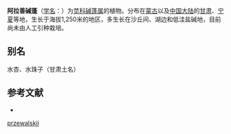 {{Speciesbox
| name = 阿拉善碱蓬
| status = 
| status_system = 
| image = 
| genus = Suaeda
| species = przewalskii
| authority = Bunge
}}

'''阿拉善碱蓬'''（[[学名|学名]]：{{lang|la|''Suaeda przewalskii''}}）为[[苋科|苋科]][[碱蓬属|碱蓬属]]的植物。分布在[[蒙古|蒙古]]以及[[中国大陆|中国大陆]]的[[甘肃|甘肃]]、[[宁夏|宁夏]]等地，生长于海拔1,250米的地区，多生长在沙丘间、湖边和低洼盐碱地，目前尚未由人工引种栽培。

== 别名 ==
水杏、水珠子（甘肃土名）

== 参考文献 ==
<div class="references-small">
* {{cite web| url =http://www.bioinfo.cn/db05/KmzwSpecies.php?action=view&id=3594| title =阿拉善碱蓬| work =《中国高等植物数据库全库》| publisher =中国科学院微生物研究所| author =昆明植物研究所| accessdate =2009-02-25| archive-date =2016-03-05| archive-url =https://web.archive.org/web/20160305030001/http://www.bioinfo.cn/db05/KmzwSpecies.php?action=view&id=3594| dead-url =yes}}
</div>
{{Taxonbar|from=Q15230681}}

{{DEFAULTSORT:Suaeda przewalskii}}
[[Category:碱蓬属|przewalskii]]


{{Amaranthaceae-stub}}